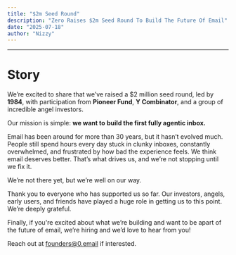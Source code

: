 ```yaml
---
title: "$2m Seed Round"
description: "Zero Raises $2m Seed Round To Build The Future Of Email"
date: "2025-07-18"
author: "Nizzy"
---
```

______
# Story

We’re excited to share that we’ve raised a $2 million seed round, led by **1984**, with participation from **Pioneer Fund**, **Y Combinator**, and a group of incredible angel investors.

Our mission is simple: **we want to** **build the first fully agentic inbox.** 

Email has been around for more than 30 years, but it hasn’t evolved much. People still spend hours every day stuck in clunky inboxes, constantly overwhelmed, and frustrated by how bad the experience feels. We think email deserves better. That’s what drives us, and we’re not stopping until we fix it.

We’re not there yet, but we’re well on our way.

Thank you to everyone who has supported us so far. Our investors, angels, early users, and friends have played a huge role in getting us to this point. We’re deeply grateful.

Finally, if you're excited about what we’re building and want to be apart of the future of email, we’re hiring and we’d love to hear from you!

Reach out at [founders@0.email](mailto:founders@0.email) if interested.
